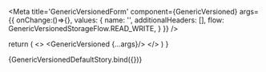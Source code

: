 
<Meta 
  title='GenericVersionedForm' 
  component={GenericVersioned}
  args={{
    onChange:()=>{},
    values: {
      name: '', 
      additionalHeaders: [],
      flow: GenericVersionedStorageFlow.READ_WRITE, 
    }
  }}
/>



<ArgsTable of={GenericVersioned}/>

  return (
    <>
    <GenericVersioned {...args}/>
    </>
  )
}

<Canvas>
  <Story name='Default'>
    {GenericVersionedDefaultStory.bind({})}
  </Story>
</Canvas>
